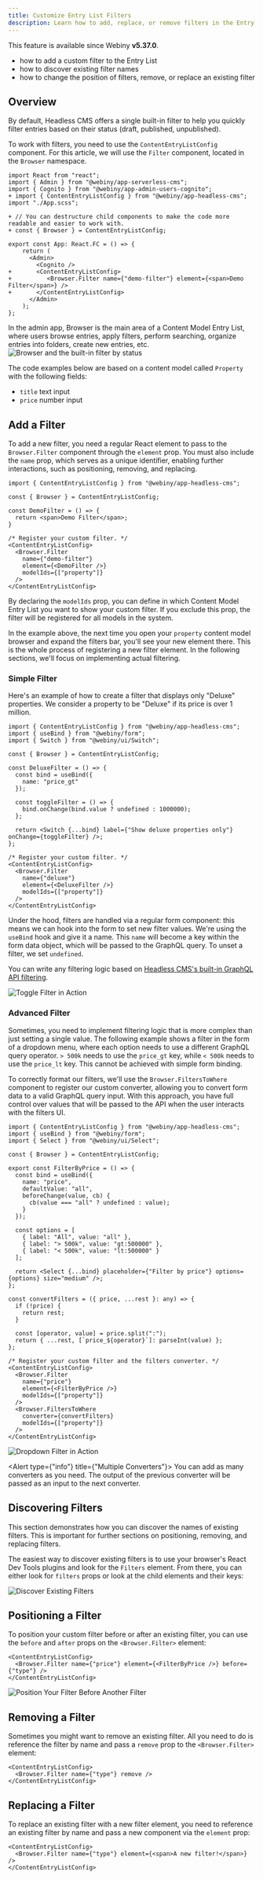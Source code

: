 ```yaml
---
title: Customize Entry List Filters
description: Learn how to add, replace, or remove filters in the Entry List.
---
```




<Alert type="info" title="Can I Use This?">

This feature is available since Webiny **v5.37.0**.

</Alert>

<Alert type="success" title="What you'll learn">

- how to add a custom filter to the Entry List
- how to discover existing filter names
- how to change the position of filters, remove, or replace an existing filter

</Alert>

## Overview

By default, Headless CMS offers a single built-in filter to help you quickly filter entries based on their status (draft, published, unpublished). 

To work with filters, you need to use the `ContentEntryListConfig` component. For this article, we will use the `Filter` component, located in the `Browser` namespace. 

```diff-tsx apps/admin/src/App.tsx
import React from "react";
import { Admin } from "@webiny/app-serverless-cms";
import { Cognito } from "@webiny/app-admin-users-cognito";
+ import { ContentEntryListConfig } from "@webiny/app-headless-cms";
import "./App.scss";

+ // You can destructure child components to make the code more readable and easier to work with.
+ const { Browser } = ContentEntryListConfig;

export const App: React.FC = () => {
    return (
      <Admin>
        <Cognito />
+       <ContentEntryListConfig>
+          <Browser.Filter name={"demo-filter"} element={<span>Demo Filter</span>} />
+       </ContentEntryListConfig>
      </Admin>
    );
};
```

In the admin app, Browser is the main area of a Content Model Entry List, where users browse entries, apply filters, perform searching, organize entries into folders, create new entries, etc.
<Image src={hcmsFilters} title="Browser and the built-in filter by status" />

<Alert type="info" title="Content entry setup">

The code examples below are based on a content model called `Property` with the following fields: 

- `title` text input
- `price` number input

</Alert>

## Add a Filter

To add a new filter, you need a regular React element to pass to the `Browser.Filter` component through the `element` prop. You must also include the `name` prop, which serves as a unique identifier, enabling further interactions, such as positioning, removing, and replacing.

```tsx
import { ContentEntryListConfig } from "@webiny/app-headless-cms";

const { Browser } = ContentEntryListConfig;

const DemoFilter = () => {
  return <span>Demo Filter</span>;
}

/* Register your custom filter. */
<ContentEntryListConfig>
  <Browser.Filter
    name={"demo-filter"}
    element={<DemoFilter />}
    modelIds={["property"]}
  />
</ContentEntryListConfig>

```

By declaring the `modelIds` prop, you can define in which Content Model Entry List you want to show your custom filter. If you exclude this prop, the filter will be registered for all models in the system.

In the example above, the next time you open your `property` content model browser and expand the filters bar, you'll see your new element there. This is the whole process of registering a new filter element. In the following sections, we'll focus on implementing actual filtering.

### Simple Filter

Here's an example of how to create a filter that displays only "Deluxe" properties. We consider a property to be "Deluxe" if its price is over 1 million.

```tsx
import { ContentEntryListConfig } from "@webiny/app-headless-cms";
import { useBind } from "@webiny/form";
import { Switch } from "@webiny/ui/Switch";

const { Browser } = ContentEntryListConfig;

const DeluxeFilter = () => {
  const bind = useBind({
    name: "price_gt"
  });

  const toggleFilter = () => {
    bind.onChange(bind.value ? undefined : 1000000);
  };

  return <Switch {...bind} label={"Show deluxe properties only"} onChange={toggleFilter} />;
};

/* Register your custom filter. */
<ContentEntryListConfig>
  <Browser.Filter
    name={"deluxe"}
    element={<DeluxeFilter />}
    modelIds={["property"]}
  />
</ContentEntryListConfig>
```

Under the hood, filters are handled via a regular form component: this means we can hook into the form to set new filter values. We're using the `useBind` hook and give it a name. This `name` will become a key within the form data object, which will be passed to the GraphQL query. To unset a filter, we set `undefined`.

You can write any filtering logic based on [Headless CMS's built-in GraphQL API filtering](/docs/headless-cms/basics/using-graphql-api-advanced-filtering).

<Image src={hcmsToggleFilter} title="Toggle Filter in Action" />

### Advanced Filter

Sometimes, you need to implement filtering logic that is more complex than just setting a single value. The following example shows a filter in the form of a dropdown menu, where each option needs to use a different GraphQL query operator. `> 500k` needs to use the `price_gt` key, while `< 500k` needs to use the `price_lt` key. This cannot be achieved with simple form binding.

To correctly format our filters, we'll use the `Browser.FiltersToWhere` component to register our custom converter, allowing you to convert form data to a valid GraphQL query input. With this approach, you have full control over values that will be passed to the API when the user interacts with the filters UI.

```tsx
import { ContentEntryListConfig } from "@webiny/app-headless-cms";
import { useBind } from "@webiny/form";
import { Select } from "@webiny/ui/Select";

const { Browser } = ContentEntryListConfig;

export const FilterByPrice = () => {
  const bind = useBind({
    name: "price",
    defaultValue: "all",
    beforeChange(value, cb) {
      cb(value === "all" ? undefined : value);
    }
  });

  const options = [
    { label: "All", value: "all" },
    { label: "> 500k", value: "gt:500000" },
    { label: "< 500k", value: "lt:500000" }
  ];

  return <Select {...bind} placeholder={"Filter by price"} options={options} size="medium" />;
};

const convertFilters = ({ price, ...rest }: any) => {
  if (!price) {
    return rest;
  }

  const [operator, value] = price.split(":");
  return { ...rest, [`price_${operator}`]: parseInt(value) };
};

/* Register your custom filter and the filters converter. */
<ContentEntryListConfig>
  <Browser.Filter 
    name={"price"} 
    element={<FilterByPrice />} 
    modelIds={["property"]} 
  />
  <Browser.FiltersToWhere 
    converter={convertFilters} 
    modelIds={["property"]} 
  />
</ContentEntryListConfig>
```

<Image src={hcmsDropdownFilter} title="Dropdown Filter in Action" />

<Alert type={"info"} title={"Multiple Converters"}>
  You can add as many converters as you need. The output of the previous converter will be passed as an
  input to the next converter.
</Alert>

## Discovering Filters

This section demonstrates how you can discover the names of existing filters. This is important for further sections on positioning, removing, and replacing filters.

The easiest way to discover existing filters is to use your browser's React Dev Tools plugins and look for the `Filters` element. From there, you can either look for `filters` props or look at the child elements and their keys:

<Image src={hcmsDiscoverFilters} title="Discover Existing Filters" />

## Positioning a Filter

To position your custom filter before or after an existing filter, you can use the `before` and `after` props on the `<Browser.Filter>` element:

```tsx
<ContentEntryListConfig>
  <Browser.Filter name={"price"} element={<FilterByPrice />} before={"type"} />
</ContentEntryListConfig>
```

<Image src={hcmsPositionBefore} title="Position Your Filter Before Another Filter" />

## Removing a Filter

Sometimes you might want to remove an existing filter. All you need to do is reference the filter by name and pass a `remove` prop to the `<Browser.Filter>` element:

```tsx
<ContentEntryListConfig>
  <Browser.Filter name={"type"} remove />
</ContentEntryListConfig>
```

## Replacing a Filter

To replace an existing filter with a new filter element, you need to reference an existing filter by name and pass a new component via the `element` prop:

```tsx
<ContentEntryListConfig>
  <Browser.Filter name={"type"} element={<span>A new filter!</span>} />
</ContentEntryListConfig>
```

